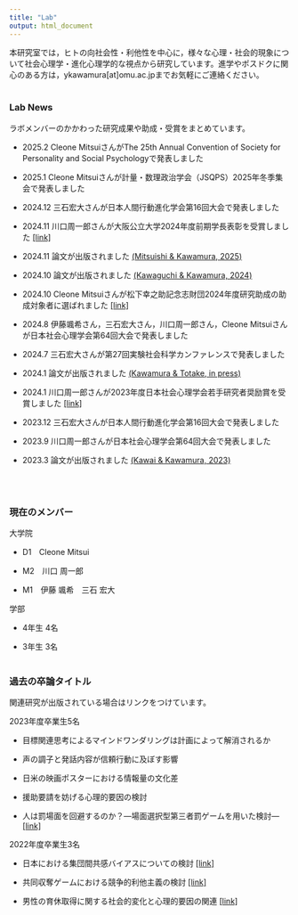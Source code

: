 ---
title: "Lab"
output: html_document
---

本研究室では，ヒトの向社会性・利他性を中心に，様々な心理・社会的現象について社会心理学・進化心理学的な視点から研究しています。進学やポスドクに関心のある方は，ykawamura[at]omu.ac.jpまでお気軽にご連絡ください。
<br/><br/>

### Lab News

ラボメンバーのかかわった研究成果や助成・受賞をまとめています。

<div class="lab-news">

- 2025.2 Cleone MitsuiさんがThe 25th Annual Convention of Society for Personality and Social Psychologyで発表しました

- 2025.1 Cleone Mitsuiさんが計量・数理政治学会（JSQPS）2025年冬季集会で発表しました

- 2024.12 三石宏大さんが日本人間行動進化学会第16回大会で発表しました

- 2024.11 川口周一郎さんが大阪公立大学2024年度前期学長表彰を受賞しました <a href="https://www.omu.ac.jp/info/news/entry-14148.html" target="_blank">[link]</a>

- 2024.11 論文が出版されました <a href="https://www.sciencedirect.com/science/article/pii/S0022103124001082?dgcid=coauthor" target="_blank">(Mitsuishi & Kawamura, 2025)</a>

- 2024.10 論文が出版されました <a href="https://rdcu.be/dXE7B" target="_blank">(Kawaguchi & Kawamura, 2024)</a>

- 2024.10 Cleone Mitsuiさんが松下幸之助記念志財団2024年度研究助成の助成対象者に選ばれました <a href="https://matsushita-konosuke-zaidan.or.jp/works/research/promotion_research_02_index.html" target="_blank">[link]</a>

- 2024.8 伊藤颯希さん，三石宏大さん，川口周一郎さん，Cleone Mitsuiさんが日本社会心理学会第64回大会で発表しました

- 2024.7 三石宏大さんが第27回実験社会科学カンファレンスで発表しました

- 2024.1 論文が出版されました <a href="https://doi.org/10.1111/jpr.12507" target="_blank">(Kawamura & Totake, in press)</a>

- 2024.1 川口周一郎さんが2023年度日本社会心理学会若手研究者奨励賞を受賞しました <a href="https://www.socialpsychology.jp/award/wakate/" target="_blank">[link]</a>

- 2023.12 三石宏大さんが日本人間行動進化学会第16回大会で発表しました

- 2023.9 川口周一郎さんが日本社会心理学会第64回大会で発表しました

- 2023.3 論文が出版されました <a href="https://doi.org/10.5178/lebs.2023.102" target="_blank">(Kawai & Kawamura, 2023)</a>
<br/>

</div>
<br/><br/>

### 現在のメンバー

大学院

- D1　Cleone Mitsui

- M2　川口 周一郎

- M1　伊藤 颯希　三石 宏大

学部

- 4年生 4名

- 3年生 3名
<br/><br/>

### 過去の卒論タイトル

関連研究が出版されている場合はリンクをつけています。

2023年度卒業生5名

- 目標関連思考によるマインドワンダリングは計画によって解消されるか

- 声の調子と発話内容が信頼行動に及ぼす影響

- 日米の映画ポスターにおける情報量の文化差

- 援助要請を妨げる心理的要因の検討

- 人は罰場面を回避するのか？―場面選択型第三者罰ゲームを用いた検討― <a href="https://www.sciencedirect.com/science/article/pii/S0022103124001082" target="_blank">[link]</a>

2022年度卒業生3名

- 日本における集団間共感バイアスについての検討 <a href="https://doi.org/10.5178/lebs.2023.102" target="_blank">[link]</a>

- 共同収奪ゲームにおける競争的利他主義の検討 <a href="https://rdcu.be/dXE7B" target="_blank">[link]</a>

- 男性の育休取得に関する社会的変化と心理的要因の関連 <a href="https://onlinelibrary.wiley.com/doi/full/10.1111/jpr.12507" target="_blank">[link]</a>
<br/><br/>


